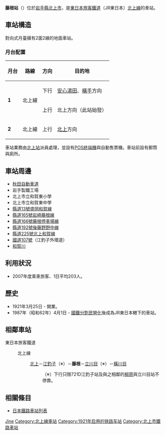 {{noteTA
|T=zh-tw:藤根車站;zh-hk:藤根站;zh-cn:藤根站;
|1=zh-tw:藤根車站;zh-hk:藤根站;zh-cn:藤根站;
}}
{{日本車站資訊
|公司色 = green
|站名 = 藤根站
|圖片 = Fujine-Sta01.JPG
|pxl = 250px
|圖片說明 = 站房
|日文原名 = 藤根
|平假名 = ふじね
|羅馬拼音 = Fujine
|電報略號 = チネ
|所屬公司 = [[東日本旅客鐵道|東日本旅客鐵道]]（JR東日本）
|所在地 = [[岩手縣|岩手縣]][[北上市|北上市]]和賀町藤根18地割9
|啟用年月日 = 1921年3月25日
|車站構造 = 地上站
|月台配置 = 2面2線
|乘客人數 = 183
|統計年度 = 2015年
|所屬路線 = {{Color|#754C9B|■}}[[北上線|北上線]]
|前一站 = [[江釣子車站|江釣子]]
|前一站距離 = 3.2
|後一站距離 = 3.7
|後一站 = [[立川目車站|立川目]]
|距離 = 8.4
|起站 = [[北上車站|北上]]
}}
'''藤根站'''（{{jpn|j=藤根駅|hg=ふじねえき|rm=Fujine eki|f=y}}）位於[[岩手縣|岩手縣]][[北上市|北上市]]，是[[東日本旅客鐵道|東日本旅客鐵道]]（JR東日本）[[北上線|北上線]]的車站。

== 車站構造 ==
對向式月臺擁有2面2線的地面車站。
=== 月台配置 ===
{| class=wikitable
|-
!月台!!路線!!方向!!目的地
|-
|rowspan=2|'''1''' 
|rowspan=2|{{Color|#754C9B|■}}北上線
|下行
|[[安心湯田站|安心湯田]]、[[橫手站|橫手]]方向
|-
|上行
|北上方向（此站始發）
|-
|'''2'''
|{{Color|#754C9B|■}}北上線
|上行
|[[北上站|北上]]方向
|}

車站業務由[[北上站|北上站]]派員處理，並設有[[銷售時點情報系統|POS終端機]]與自動售票機。車站前設有郵筒與廁所。

==車站周邊==	
*[[秋田自動車道|秋田自動車道]]
*岩手製鐵工場
*北上市立和賀東小學
*北上市立和賀東中學
*[[岩手縣道13號盛岡和賀線|縣道13號盛岡和賀線]]	
*[[岩手縣道165號岩崎藤根線|縣道165號岩崎藤根線]]	
*[[岩手縣道166號藤根停車場線|縣道166號藤根停車場線]]	
*[[岩手縣道192號後藤野野中線|縣道192號後藤野野中線]]
*[[岩手縣道255號北上和賀線|縣道225號北上和賀線]]	
*[[國道107號|國道107號]]（江釣子外環道）
*[[和賀川|和賀川]]

== 利用狀況 ==
*2007年度乘車旅客、1日平均203人。

==歷史==
*1921年3月25日 - 開業。
*1987年（昭和62年）4月1日 - [[國鐵分割民營化|國鐵分割民營化]]後成為JR東日本轄下的車站。

==相鄰車站==
; 東日本旅客鐵道
: {{Color|#754C9B|■}}北上線
:: [[北上站|北上]]－[[江釣子站|江釣子]]（※）－'''藤根'''－[[立川目站|立川目]]（※）－[[橫川目站|橫川目]]
::: （※）下行只限721D江釣子站及與之相鄰的[[柳原站_(岩手縣)|柳原]]與立川目站不停靠。

==相關條目==
*[[日本鐵路車站列表|日本鐵路車站列表]]

{{北上線}}

{{DEFAULTSORT:Fujine}}
[[Category:日本鐵路車站_Fu|Jine]]
[[Category:北上線車站|Category:北上線車站]]
[[Category:1921年启用的铁路车站|Category:1921年启用的铁路车站]]
[[Category:北上市鐵路車站|Category:北上市鐵路車站]]